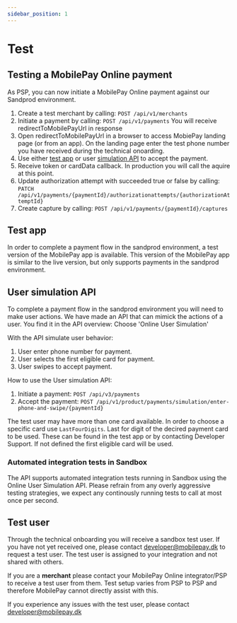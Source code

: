 ```yaml
---
sidebar_position: 1
---
```


# Test

## Testing a MobilePay Online payment

As PSP, you can now initiate a MobilePay Online payment against our Sandprod environment.

1. Create a test merchant by calling: `POST /api/v1/merchants`
2. Initiate a payment by calling: `POST /api/v1/payments` You will receive redirectToMobilePayUrl in response
3. Open redirectToMobilePayUrl  in a browser to access MobiePay landing page (or from an app). On the landing page enter the test phone number you have received during the technical onoarding.
4. Use either [test app](#test-app) or user [simulation API](#user-simulation-api) to accept the payment.
5. Receive token or cardData callback. In production you will call the aquire at this point.
6. Update authorization attempt with succeeded true or false by calling: `PATCH /api/v1/payments/{paymentId}/authorizationattempts/{authorizationAttemptId}`
7. Create capture by calling: `POST /api/v1/payments/{paymentId}/captures`

## Test app

In order to complete a payment flow in the sandprod environment, a test version of the MobilePay app is available. This version of the MobilePay app is similar to the live version, but only supports payments in the sandprod environment.

<TestApp />

## User simulation API

To complete a payment flow in the sandprod environment you will need to make user actions. We have made an API that can mimick the actions of a user. You find it in the API overview: Choose 'Online User Simulation'

With the API simulate user behavior:

1. User enter phone number for payment.
2. User selects the first eligible card for payment.
3. User swipes to accept payment.

How to use the User simulation API:

1. Initiate a payment: `POST /api/v3/payments`
2. Accept the payment: `POST /api/v1/product/payments/simulation/enter-phone-and-swipe/{paymentId}`

The test user may have more than one card available. In order to choose a specific card use `LastFourDigits`. Last for digit of the decired payment card to be used. These can be found in the test app or by contacting Developer Support. If not defined the first eligible card will be used.

### Automated integration tests in Sandbox

The API supports automated integration tests running in Sandbox using the Online User Simulation API.
Please refrain from any overly aggressive testing strategies, we expect any continously running tests to call at most once per second.

## Test user

Through the technical onboarding you will receive a sandbox test user. If you have not yet received one, please contact developer@mobilepay.dk to request a test user. The test user is assigned to your integration and not shared with others.

If you are a **merchant** please contact your MobilePay Online integrator/PSP to receive a test user from them. Test setup varies from PSP to PSP and therefore MobilePay cannot directly assist with this.

If you experience any issues with the test user, please contact developer@mobilepay.dk
